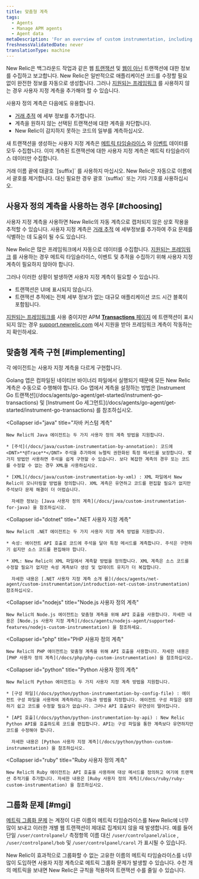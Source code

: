 ```yaml
---
title: 맞춤형 계측
tags:
  - Agents
  - Manage APM agents
  - Agent data
metaDescription: 'For an overview of custom instrumentation, including examples, best practices, and a quick reference by New Relic agent, start here.'
freshnessValidatedDate: never
translationType: machine
---
```


New Relic은 백그라운드 작업과 같은 웹 [트랜잭션](/docs/apm/transactions/intro-transactions/transactions-new-relic-apm) 및 [웹이 아닌](/docs/apm/transactions/intro-transactions/monitor-background-processes-other-non-web-transactions) 트랜잭션에 대한 정보를 수집하고 보고합니다. New Relic은 일반적으로 애플리케이션 코드를 수정할 필요 없이 완전한 정보를 자동으로 생성합니다. 그러나 [지원되는 프레임워크](/docs/agents/manage-apm-agents/installation/compatibility-requirements) 를 사용하지 않는 경우 사용자 지정 계측을 추가해야 할 수 있습니다.

사용자 정의 계측은 다음에도 유용합니다.

* [거래 추적](/docs/apm/transactions/transaction-traces/introduction-transaction-traces#find-view) 에 세부 정보를 추가합니다.
* 계측을 원하지 않는 선택된 트랜잭션에 대한 계측을 차단합니다.
* New Relic이 감지하지 못하는 코드의 일부를 계측하십시오.

새 트랜잭션을 생성하는 사용자 지정 계측은 [메트릭 타임슬라이스](/docs/data-analysis/metrics/analyze-your-metrics/data-collection-metric-timeslice-event-data#timeslice-data) 와 [이벤트](/docs/data-analysis/metrics/analyze-your-metrics/data-collection-metric-timeslice-event-data#event-data) 데이터를 모두 수집합니다. 이미 계측된 트랜잭션에 대한 사용자 지정 계측은 메트릭 타임슬라이스 데이터만 수집합니다.

<Callout variant="important">
  거래 이름 끝에 대괄호 `[suffix]` 를 사용하지 마십시오. New Relic은 자동으로 이름에서 괄호를 제거합니다. 대신 필요한 경우 괄호 `(suffix)` 또는 기타 기호를 사용하십시오.
</Callout>

## 사용자 정의 계측을 사용하는 경우 [#choosing]

사용자 지정 계측을 사용하면 New Relic의 자동 계측으로 캡처되지 않은 상호 작용을 추적할 수 있습니다. 사용자 지정 계측은 [거래 추적](/docs/traces/transaction-traces) 에 세부정보를 추가하여 주요 문제를 식별하는 데 도움이 될 수도 있습니다.

New Relic은 많은 프레임워크에서 자동으로 데이터를 수집합니다. [지원되는 프레임워크](/docs/agents/manage-apm-agents/installation/compatibility-requirements) 를 사용하는 경우 메트릭 타임슬라이스, 이벤트 및 추적을 수집하기 위해 사용자 지정 계측이 필요하지 않아야 합니다.

그러나 이러한 상황이 발생하면 사용자 지정 계측이 필요할 수 있습니다.

* 트랜잭션은 UI에 표시되지 않습니다.
* 트랜잭션 추적에는 전체 세부 정보가 없는 대규모 애플리케이션 코드 시간 블록이 포함됩니다.

[지원되는 프레임워크를](/docs/agents/manage-apm-agents/installation/compatibility-requirements) 사용 중이지만 APM [<DNT>**Transactions**</DNT> 페이지](/docs/applications-menu/transactions-dashboard) 에 트랜잭션이 표시되지 않는 경우 [support.newrelic.com](https://support.newrelic.com) 에서 지원을 받아 프레임워크 계측이 작동하는지 확인하세요.

## 맞춤형 계측 구현 [#implementing]

각 에이전트는 사용자 지정 계측을 다르게 구현합니다.

<CollapserGroup>
  <Collapser
    id="go"
    title="맞춤형 계측으로 이동"
  >
    Golang 앱은 컴파일된 네이티브 바이너리 파일에서 실행되기 때문에 모든 New Relic 계측은 수동으로 수행해야 합니다. Go 앱에서 계측을 설정하는 방법은 [Instrument Go 트랜잭션](/docs/agents/go-agent/get-started/instrument-go-transactions) 및 [Instrument Go 세그먼트](/docs/agents/go-agent/get-started/instrument-go-transactions) 를 참조하십시오.
  </Collapser>

  <Collapser
    id="java"
    title="자바 커스텀 계측"
  >
    New Relic의 Java 에이전트는 두 가지 사용자 정의 계측 방법을 지원합니다.

    * [주석](/docs/java/custom-instrumentation-by-annotation): 코드에 <DNT>**@Trace**</DNT> 주석을 추가하여 뉴렐릭 권한화된 특정 메서드를 보장합니다. 몇 가지 방법만 사용하면 주석을 쉽게 구현할 수 있습니다. 보다 복잡한 계측의 경우 또는 코드를 수정할 수 없는 경우 XML을 사용하십시오.

    * [XML](/docs/java/custom-instrumentation-by-xml) : XML 파일에서 New Relic이 모니터링할 방법을 정의합니다. XML 계측은 유연하고 코드를 편집할 필요가 없지만 주석보다 문제 해결이 더 어렵습니다.

      자세한 정보는 [Java 사용자 정의 계측](/docs/java/custom-instrumentation-for-java) 을 참조하십시오.
  </Collapser>

  <Collapser
    id="dotnet"
    title=".NET 사용자 지정 계측"
  >
    New Relic의 .NET 에이전트는 두 가지 사용자 지정 계측 방법을 지원합니다.

    * 속성: 에이전트 API 호출로 코드에 주석을 달아 특정 메서드를 계측합니다. 주석은 구현하기 쉽지만 소스 코드를 편집해야 합니다.

    * XML: New Relic이 XML 파일에서 계측할 방법을 정의합니다. XML 계측은 소스 코드를 수정할 필요가 없지만 속성 계측보다 생성 및 업데이트 유지가 더 복잡합니다.

      자세한 내용은 [.NET 사용자 지정 계측 소개 를](/docs/agents/net-agent/custom-instrumentation/introduction-net-custom-instrumentation) 참조하십시오.
  </Collapser>

  <Collapser
    id="nodejs"
    title="Node.js 사용자 정의 계측"
  >
    New Relic의 Node.js 에이전트는 맞춤형 계측을 위해 API 호출을 사용합니다. 자세한 내용은 [Node.js 사용자 지정 계측](/docs/agents/nodejs-agent/supported-features/nodejs-custom-instrumentation) 을 참조하세요.
  </Collapser>

  <Collapser
    id="php"
    title="PHP 사용자 정의 계측"
  >
    New Relic의 PHP 에이전트는 맞춤형 계측을 위해 API 호출을 사용합니다. 자세한 내용은 [PHP 사용자 정의 계측](/docs/php/php-custom-instrumentation) 을 참조하십시오.
  </Collapser>

  <Collapser
    id="python"
    title="Python 사용자 정의 계측"
  >
    New Relic의 Python 에이전트는 두 가지 사용자 지정 계측 방법을 지원합니다.

    * [구성 파일](/docs/python/python-instrumentation-by-config-file) : 에이전트 구성 파일을 사용하여 계측하려는 기능과 방법을 지정합니다. 에이전트 구성 파일은 설정하기 쉽고 코드를 수정할 필요가 없습니다. 그러나 API 호출보다 유연성이 떨어집니다.

    * [API 호출](/docs/python/python-instrumentation-by-api) : New Relic Python API를 호출하도록 코드를 편집합니다. API는 구성 파일을 통한 계측보다 유연하지만 코드를 수정해야 합니다.

      자세한 내용은 [Python 사용자 지정 계측](/docs/python/python-custom-instrumentation) 을 참조하십시오.
  </Collapser>

  <Collapser
    id="ruby"
    title="Ruby 사용자 정의 계측"
  >
    New Relic의 Ruby 에이전트는 API 호출을 사용하여 대상 메서드를 정의하고 여기에 트랜잭션 추적기를 추가합니다. 자세한 내용은 [Ruby 사용자 정의 계측](/docs/ruby/ruby-custom-instrumentation) 을 참조하십시오.
  </Collapser>
</CollapserGroup>

## 그룹화 문제 [#mgi]

[메트릭 그룹화 문제](/docs/agents/manage-apm-agents/troubleshooting/metric-grouping-issues) 는 계정이 다른 이름의 메트릭 타임슬라이스를 New Relic에 너무 많이 보내고 이러한 개별 웹 트랜잭션이 제대로 집계되지 않을 때 발생합니다. 예를 들어 단일 `/user/controlpanel/` 측정항목 이름 대신 `/user/controlpanel/alice` , `/user/controlpanel/bob` 및 `/user/controlpanel/carol` 가 표시될 수 있습니다.

New Relic이 효과적으로 그룹화할 수 없는 고유한 이름의 메트릭 타임슬라이스를 너무 많이 도입하면 사용자 지정 계측으로 메트릭 그룹화 문제가 발생할 수 있습니다. 수천 개의 메트릭을 보내면 New Relic은 규칙을 적용하여 트랜잭션 수를 줄일 수 있습니다.
